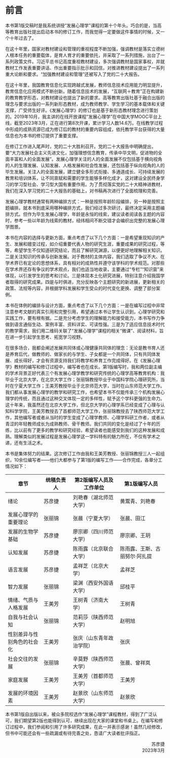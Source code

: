 # 前言 {.unnumbered}

本书第1版交稿时是我系统讲授“发展心理学”课程的第十个年头。巧合的是，当高等教育出版社提出启动本书的修订工作，而我觉得一定要做这件事情的时候，又一个十年过去了。

在这十年里，国家对教材建设和管理的重视程度不断加强，强调教材是落实立德树人根本任务的重要载体，是育人育才的重要依托，并采取了一系列措施，出台了一系列政策文件。习近平总书记高度重视教材建设，多次强调教材是国家事权，并就教材工作发表重要讲话、作出重要指示批示和回信，对推进教材建设提出了一系列重大论断和要求。“加强教材建设和管理”还被写入了党的二十大报告。

在这十年里，我国教育信息化实现跨越式发展，教师信息技术应用能力明显提升，教育信息化应用模式不断创新。随着信息技术的发展，“互联网＋教育”正在构建新的教育教学形态，对教材建设也提出了新的要求。高等教育出版社基于融合出版的理念与要求出版的一系列新形态教材，成为教师教学、学生学习的基本载体和关键支撑，广受师生好评。《发展心理学》的修订也是基于新形态教材理念进行策划的。2019年10月，我主讲的在线开放课程“发展心理学”在中国大学MOOC平台上线，截至2023年3月，正在进行第8次开课，累计学习人数14.6万。在线教学过程中形成的成熟资源已成为修订后的教材的重要内容组成，依托教学平台获得的大量信息也为本书的修订提供了重要支撑。

在修订工作进入尾声时，党的二十大胜利召开。党的二十大报告中明确提出，要“大力发展社会主义先进文化，加强理想信念教育，传承中华文明，促进物的全面丰富和人的全面发展”。发展心理学关注的人的全面发展不仅包括基于横向视角的人的生理发展、认知发展、人格发展和社会性发展，还包括基于纵向视角的人的毕生发展。关注人的全面发展，建立健全多形式衔接、多通道成长、可持续发展的教育和培训体系，让不同禀赋和需要的学生能够多样化成才，这对建设全民终身学习的学习型社会、学习型大国有重要作用。为了贯彻落实党的二十大精神进教材，我们在深入学习党的二十大报告的基础上，对书稿再次进行了全面梳理和完善。

发展心理学教材通常有两种编排方式：一种是按照年龄阶段编排，另一种是按照主题编排。就本书到底采用哪种编排方式，我们经过多次研讨，最终决定采用主题编排方式。但作为毕生发展心理学，年龄是永恒的线索，建议读者阅读各主题的内容时，参考一些以年龄为线索的教材，经纬相间不断交错才会编织出完整的发展心理学图景。

本书在内容的选择与更新方面，重点考虑了以下几个方面：一是希望重现知识的产生、发展和嬗变过程，如介绍重要代表人物的研究生涯，重要成果的研究过程，等等，希望学生不仅知道研究结论，而且了解研究渊源，以便更好地理解相关知识。二是关注知识的传承与创新发展。对于教材的主体内容，我们选取了争议不大、在学术界已有定论的思想体系，具有相对的成熟性并遵守该学科的学术规范。对那些在学术界还存有争议的学术观点，我们也适当地收录，主要通过“专栏”“知识窗”来体现，以引发学生的思考和讨论。三是体现本土化研究进展，特别注意介绍我国学者取得的研究成果。四是与时俱进，充分反映各个主题研究的新进展，更新相关的政策、法规等内容，并根据学科发展和学生受众的时代变化更换、调整了部分案例。

本书在体例的编排与设计方面，重点考虑了以下几个方面：一是在编写过程中非常注意参考文献的真实引用和完整引用，希望通过本书让学生认识到，心理学研究和实践工作，要有根有据。二是充分考虑学生的理解能力和接受能力，本书写作力争做到语言通俗生动、案例丰富、资料详实、可读性强。三是为了适应信息技术时代的教学需求，我们用二维码关联了“发展心理学”课程的相关“微课”、阅读材料，旨在进一步引起学生思考、拓宽学习视野。

在很多场合，我都会阐述发展共同体或心理健康共同体的理念：无论是教书育人还是养育后代，做教师的、做家长的与学生、子女都是一个共同体，只有共同体发展、成长得好，才会有资源支持我们将教学和养育工作完成得好。在《发展心理学》教材的编写和修订过程中，编写者也在成长。第1版编写时，我和两位副主编的学术背景正好代表三个有发展心理学教学和研究传统的心理学高等教育机构：我毕业于北京大学，在北京大学工作；张丽锦教授毕业于中国科学院心理研究所，当时在宁夏大学工作；王美芳教授毕业于北京师范大学，当时在山东师范大学工作。我们都从事发展心理学的教学和研究工作，也希望本书不仅能传承三个机构发展心理学的传统，而且通过这种交叉体现一定的多样性，赋予这个学科更强的生命力。这十年来，我虽然还在北京大学工作，但北京大学的心理学系已经变成了心理与认知科学学院，王美芳教授去了首都师范大学工作，张丽锦教授去了陕西师范大学工作，其他编写者或者从当时的学生变成了心理学教师、心理学科研工作者，或者从青涩的年轻教师成长为成熟教师、骨干教师。我们共同的变化是经过了十年的历练，比以前有了更多的教学和研究经验，希望读者也能感受到我们的这种发展和成熟。理解类似的发展过程是发展心理学这一学科特有的魅力所在，不仅有学术之递，还有生活之术。

本书是集体努力的结果。这次修订工作由我和王美芳教授、张丽锦教授三人一起组织，10余位编写者——他们大都参与了第1版的编写工作——合作完成，各章分工情况如下：

| 章节 | 统稿负责人 | 第2版编写人员及工作单位 | 第1版编写人员 |
| ------------ | ---------- | ---------------- | ---------------- |
| 绪论 | 苏彦捷 | 刘艳春（湖北师范大学） | 黄鬻青、刘艳春 |  |
| 发展心理学的重要理论 | 张丽锦 | 张晨（宁夏大学） | 张晨、田江 |
| 发展的生物学基础 | 苏彦捷 | 廖宗卿（四川师范大学） | 廖宗卿、王玥 |
| 认知发展 | 苏彦捷 | 陈雨露（北京联合大学） | 陈雨露、王斯、古丽努尔·阿扎提 |
| 语言发展 | 苏彦捷 | 孟祥芝（北京大学） | 孟祥芝 |
| 智力发展 | 张丽锦 | 梁渊（西安外国语大学） | 邱桂平 |
| 情绪、气质与人格发展 | 王美芳 | 王树青（济南大学） | 王树青 |
| 自我与社会认知 | 张丽锦 | 范莉莎（陕西师范大学） | 赵明旭 |
| 性别差异与性别角色的社会化 | 王美芳 | 张庆（山东青年政治学院） | 张庆 |
| 社会交往的发展 | 张丽锦 | 辛莫野（陕西师范大学） | 张晨、曾祥岚 |
| 家庭发展 | 王美芳 | 王美芳（首都师范大学） | 王美芳 |
| 发展的环境因素 | 王美芳 | 赵景欣（山东师范大学） | 赵景欣 |

本书第1版自出版以来，被众多院校选作“发展心理学”课程教材，得到了广泛认可，我们期望第2版也能得到认可，继续出现在大家的课堂和书桌上。在编写和修订过程中，我们参阅和引用了许多研究成果，在此一并表示感谢！虽然几经修改，但书中可能还会有一些疏漏或有待完善之处，恳请广大读者批评指正。

::: {style="text-align: right;"}
苏彦捷<br />2023年3月
:::
